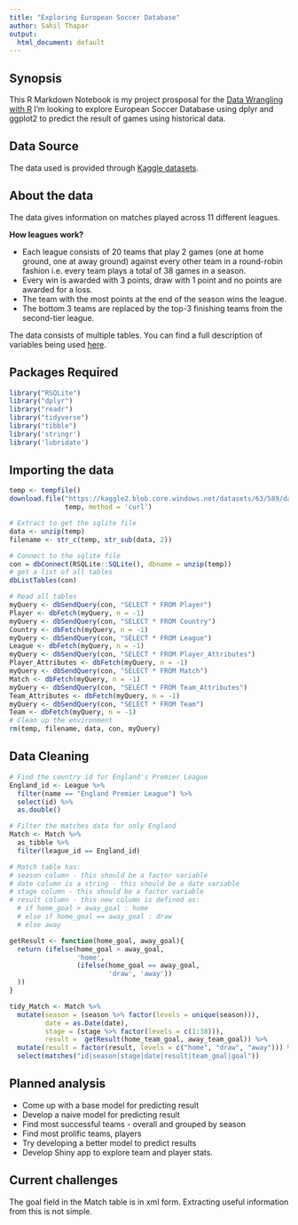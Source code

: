 ```yaml
---
title: "Exploring European Soccer Database"
author: Sahil Thapar
output:
  html_document: default
---
```


## Synopsis
This R Markdown Notebook is my project prosposal for the [Data Wrangling with R](https://uc-r.github.io/data_wrangling/syllabus) 
I'm looking to explore European Soccer Database using dplyr and ggplot2 to predict the result of games using historical data. 

## Data Source

The data used is provided through [Kaggle datasets](https://www.kaggle.com/hugomathien/soccer).

## About the data

The data gives information on matches played across 11 different leagues.

__How leagues work?__

* Each league consists of 20 teams that play 2 games (one at home ground, one at away ground) against every other team in a round-robin fashion i.e. every team plays a total of 38 games in a season.  
* Every win is awarded with 3 points, draw with 1 point and no points are awarded for a loss.  
* The team with the most points at the end of the season wins the league.  
* The bottom 3 teams are replaced by the top-3 finishing teams from the second-tier league.  

The data consists of multiple tables. You can find a full description of variables being used [here](http://rpubs.com/sahilthapar/228426).

## Packages Required

```r
library("RSQLite")
library("dplyr")
library("readr")
library("tidyverse")
library("tibble")
library('stringr')
library('lubridate')
```

## Importing the data
```r

temp <- tempfile()
download.file("https://kaggle2.blob.core.windows.net/datasets/63/589/database.sqlite.zip",
              temp, method = 'curl')

# Extract to get the sqlite file
data <- unzip(temp)
filename <- str_c(temp, str_sub(data, 2))

# Connect to the sqlite file
con = dbConnect(RSQLite::SQLite(), dbname = unzip(temp))
# get a list of all tables
dbListTables(con)

# Read all tables
myQuery <- dbSendQuery(con, "SELECT * FROM Player")
Player <- dbFetch(myQuery, n = -1)
myQuery <- dbSendQuery(con, "SELECT * FROM Country")
Country <- dbFetch(myQuery, n = -1)
myQuery <- dbSendQuery(con, "SELECT * FROM League")
League <- dbFetch(myQuery, n = -1)
myQuery <- dbSendQuery(con, "SELECT * FROM Player_Attributes")
Player_Attributes <- dbFetch(myQuery, n = -1)
myQuery <- dbSendQuery(con, "SELECT * FROM Match")
Match <- dbFetch(myQuery, n = -1)
myQuery <- dbSendQuery(con, "SELECT * FROM Team_Attributes")
Team_Attributes <- dbFetch(myQuery, n = -1)
myQuery <- dbSendQuery(con, "SELECT * FROM Team")
Team <- dbFetch(myQuery, n = -1)
# Clean up the environment
rm(temp, filename, data, con, myQuery)
```


## Data Cleaning
```r
# Find the country id for England's Premier League
England_id <- League %>% 
  filter(name == "England Premier League") %>%
  select(id) %>%
  as.double()

# Filter the matches data for only England
Match <- Match %>%
  as_tibble %>%
  filter(league_id == England_id)

# Match table has:
# season column - this should be a factor variable
# date column is a string - this should be a date variable
# stage column - this should be a factor variable
# result column - this new column is defined as:
  # if home_goal > away_goal : home
  # else if home_goal == away_goal : draw
  # else away

getResult <- function(home_goal, away_goal){
  return (ifelse(home_goal > away_goal,
                 'home',
                 (ifelse(home_goal == away_goal,
                         'draw', 'away'))
  ))
}

tidy_Match <- Match %>%
  mutate(season = (season %>% factor(levels = unique(season))),
         date = as.Date(date),
         stage = (stage %>% factor(levels = c(1:38))),
         result =  getResult(home_team_goal, away_team_goal)) %>% 
  mutate(result = factor(result, levels = c("home", "draw", "away"))) %>%
  select(matches("id|season|stage|date|result|team_goal|goal"))

```


## Planned analysis

* Come up with a base model for predicting result
* Develop a naive model for predicting result
* Find most successful teams - overall and grouped by season
* Find most prolific teams, players
* Try developing a better model to predict results
* Develop Shiny app to explore team and player stats.

## Current challenges
The goal field in the Match table is in xml form. Extracting useful information from this is not simple.
